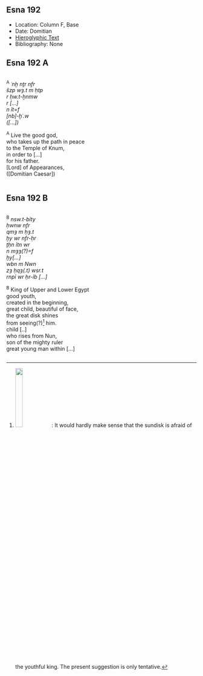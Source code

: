 ## Esna 192 {-}  
  
  
- Location: Column F, Base  
- Date: Domitian  
- [Hieroglyphic Text](https://www.ifao.egnet.net/uploads/publications/enligne/Temples-Esna002.pdf#page=386){target="_blank"}  
- Bibliography: None  
  
<style>  
  .col2 {  
    columns: 2 300px;         /* number of columns and width in pixels*/  
    -webkit-columns: 2 300px; /* chrome, safari */  
    -moz-columns: 2 300px;    /* firefox */  
    -webkit-column-break-inside: avoid;  
    -page-break-inside: avoid;  
    -break-inside: avoid;  
  }  
  
</style>  
  
## Esna 192 A {-}  
<div class="col2">  
  
^A^ *ʿnḫ nṯr nfr  *  
*šzp wȝ.t m ḥtp   *  
  *r ḥw.t-ẖnmw  *  
*r [...]  *  
  *n ỉt=f  *  
*[nb]-ḫʿ.w  *  
*([...]) *  
  
^A^ Live the good god,    
who takes up the path in peace  
   to the Temple of Knum,  
in order to [...]  
   for his father.  
[Lord] of Appearances,  
([Domitian Caesar])  
</div>  
  
## Esna 192 B {-}  
<div class="col2">  
  
^B^ *nsw.t-bỉty  *  
*ḥwnw nfr  *  
*qmȝ m ḥȝ.t  *  
*ḫy wr nfr-ḥr  *  
*ṯḥn ỉtn wr   *  
  *n mȝȝ(?)=f  *  
*ḫy[...]  *  
*wbn m Nwn  *  
*zȝ ḥqȝ(.t) wsr.t  *  
*rnpỉ wr ḥr-ỉb [...]  *  
   
^B^ King of Upper and Lower Egypt  
good youth,  
created in the beginning,  
great child, beautiful of face,  
   the great disk shines   
       from seeing(?)[^fn-192-1] him.  
child [..]  
who rises from Nun,  
son of the mighty ruler  
great young man within [...]  
  
</div>  
  
[^fn-192-1]: ![](images/192_1.png){width=20%}: It would hardly make sense that the sundisk is afraid of the youthful king. The present suggestion is only tentative.  
